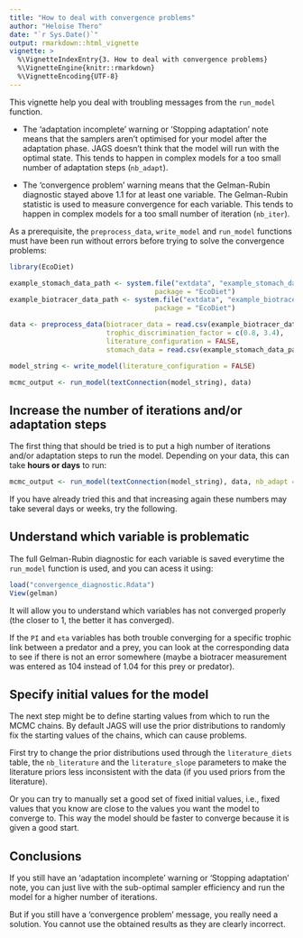 ```yaml
---
title: "How to deal with convergence problems"
author: "Heloise Thero"
date: "`r Sys.Date()`"
output: rmarkdown::html_vignette
vignette: >
  %\VignetteIndexEntry{3. How to deal with convergence problems}
  %\VignetteEngine{knitr::rmarkdown}
  %\VignetteEncoding{UTF-8}
---
```


This vignette help you deal with troubling messages from the `run_model` function.

* The 'adaptation incomplete' warning or 'Stopping adaptation' note means that the samplers aren't optimised for your model after the adaptation phase. JAGS doesn't think that the model will run with the optimal state. This tends to happen in complex models for a too small number of adaptation steps (`nb_adapt`).

* The 'convergence problem' warning means that the Gelman-Rubin diagnostic stayed above 1.1 for at least one variable. The Gelman-Rubin statistic is used to measure convergence for each variable. This tends to happen in complex models for a too small number of iteration (`nb_iter`).

As a prerequisite, the `preprocess_data`, `write_model` and `run_model` functions must have been run without errors before trying to solve the convergence problems:

```r
library(EcoDiet)

example_stomach_data_path <- system.file("extdata", "example_stomach_data.csv",
                                    package = "EcoDiet")
example_biotracer_data_path <- system.file("extdata", "example_biotracer_data.csv",
                                    package = "EcoDiet")

data <- preprocess_data(biotracer_data = read.csv(example_biotracer_data_path),
                        trophic_discrimination_factor = c(0.8, 3.4),
                        literature_configuration = FALSE,
                        stomach_data = read.csv(example_stomach_data_path))

model_string <- write_model(literature_configuration = FALSE)

mcmc_output <- run_model(textConnection(model_string), data)
```

## Increase the number of iterations and/or adaptation steps

The first thing that should be tried is to put a high number of iterations and/or adaptation steps to run the model. Depending on your data, this can take **hours or days** to run:

```r
mcmc_output <- run_model(textConnection(model_string), data, nb_adapt = 1e3, nb_iter = 1e6)
```

If you have already tried this and that increasing again these numbers may take several days or weeks, try the following.

## Understand which variable is problematic

The full Gelman-Rubin diagnostic for each variable is saved everytime the `run_model` function is used, and you can acess it using:

```r
load("convergence_diagnostic.Rdata")
View(gelman)
```

It will allow you to understand which variables has not converged properly (the closer to 1, the better it has converged).

If the `PI` and `eta` variables has both trouble converging for a specific trophic link between a predator and a prey, you can look at the corresponding data to see if there is not an error somewhere (maybe a biotracer measurement was entered as 104 instead of 1.04 for this prey or predator).

## Specify initial values for the model

The next step might be to define starting values from which to run the MCMC chains. By default JAGS will use the prior distributions to randomly fix the starting values of the chains, which can cause problems.

First try to change the prior distributions used through the `literature_diets` table, the `nb_literature` and the `literature_slope` parameters to make the literature priors less inconsistent with the data (if you used priors from the literature).

Or you can try to manually set a good set of fixed initial values, i.e., fixed values that you know are close to the values you want the model to converge to. This way the model should be faster to converge because it is given a good start.

## Conclusions

If you still have an 'adaptation incomplete' warning or 'Stopping adaptation' note, you can just live with the sub-optimal sampler efficiency and run the model for a higher number of iterations.

But if you still have a 'convergence problem' message, you really need a solution. You cannot use the obtained results as they are clearly incorrect.
